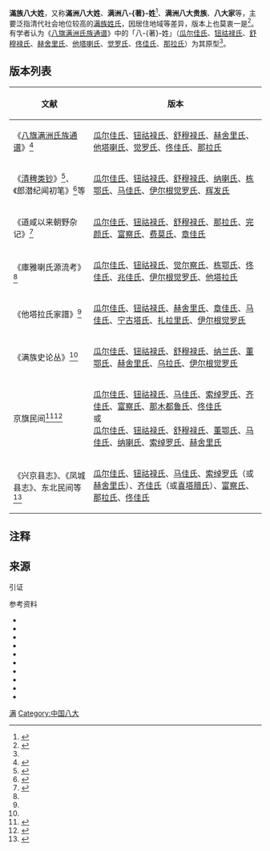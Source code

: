 '''滿族八大姓'''，又称'''滿洲八大姓'''、'''满洲八-{著}-姓'''<ref name=浅谈>{{cite journal en|quotes = |author = 李小雪|date =  |title =浅议“满族八大姓”|journal = 《剑南文学·文史研究》|issue = 2012年第08期|pages = |publisher = 《剑南文学》编辑部|location = |issn = |url = |language = Zh-hans}}</ref>、'''满洲八大贵族'''、'''八大家'''等，主要泛指清代社会地位较高的[[满族姓氏|满族姓氏]]，因居住地域等差异，版本上也莫衷一是<ref>{{harvnb|刘庆华|2012|p=80}}</ref>。有学者认为《[[八旗满洲氏族通谱|八旗满洲氏族通谱]]》中的「八-{著}-姓」（[[瓜尔佳氏|瓜尔佳氏]]、[[钮祜禄氏|钮祜禄氏]]、[[舒穆禄氏|舒穆禄氏]]、[[赫舍里氏|赫舍里氏]]、[[他塔喇氏|他塔喇氏]]、[[觉罗氏|觉罗氏]]、[[佟佳氏|佟佳氏]]、[[那拉氏|那拉氏]]）为其原型<ref name=浅谈/>。

==版本列表==
{| class="wikitable" style="text-align:left"
|-
! 文献 !! 版本
|-
|《[[八旗满洲氏族通谱|八旗满洲氏族通谱]]》<ref>{{harvnb|弘昼等|2002|pp=31，100，115，146，167，181，247，280}}</ref>||[[瓜尔佳氏|瓜尔佳氏]]、[[钮祜禄氏|钮祜禄氏]]、[[舒穆禄氏|舒穆禄氏]]、[[赫舍里氏|赫舍里氏]]、[[他塔喇氏|他塔喇氏]]、[[觉罗氏|觉罗氏]]、[[佟佳氏|佟佳氏]]、[[那拉氏|那拉氏]]
|-
|《[[清稗类钞|清稗类钞]]》<ref>{{harvnb|徐珂|1984|p=2144}}</ref>、《郎潜纪闻初笔》<ref>{{harvnb|陈康祺|1997|pp=229-230}}</ref>等||[[瓜尔佳氏|瓜尔佳氏]]、[[钮祜禄氏|钮祜禄氏]]、[[舒穆禄氏|舒穆禄氏]]、[[叶赫那拉氏|纳喇氏]]、[[董鄂氏|栋鄂氏]]、[[马佳氏|马佳氏]]、[[伊尔根觉罗氏|伊尔根觉罗氏]]{{noteTag|1=原文称“……伊尔根觉罗氏，敏壮公[[安费扬古|安费扬古]]之后”，而安费扬古实为[[觉尔察氏|觉尔察氏]]<ref>{{harvnb|赵尔巽等|1998|p=9185}}</ref>。}}、[[辉发那拉氏|辉发氏]]{{noteTag|1=原文称“……辉发氏，文清公[[阿兰泰|阿兰泰]]之后”，而阿兰泰实为[[富察氏|富察氏]]<ref>{{harvnb|赵尔巽等|1998|pp=9703-9704}}</ref>，《啸亭杂录》同。}}
|-
|《道咸以来朝野杂记》<ref>{{harvnb|崇彝|1982|p=47}}</ref>||[[瓜尔佳氏|瓜尔佳氏]]、[[钮祜禄氏|钮祜禄氏]]、[[舒穆禄氏|舒穆禄氏]]、[[那拉氏|那拉氏]]、[[完颜氏|完颜氏]]、[[富察氏|富察氏]]、[[费莫氏|费莫氏]]、[[章佳氏|章佳氏]]
|-
|《庫雅喇氏源流考》<ref name=综录18/>||[[瓜尔佳氏|瓜尔佳氏]]、[[钮祜禄氏|钮祜禄氏]]、[[觉尔察氏|觉尔察氏]]、[[董鄂氏|栋鄂氏]]、[[佟佳氏|佟佳氏]]、[[兆佳氏|兆佳氏]]、[[伊尔根觉罗氏|伊尔根觉罗氏]]、[[他塔拉氏|他塔拉氏]]
|-
|《他塔拉氏家譜》<ref name=综录18/>||[[瓜尔佳氏|瓜尔佳氏]]、[[钮祜禄氏|钮祜禄氏]]、[[赫舍里氏|赫舍里氏]]、[[章佳氏|章佳氏]]、[[马佳氏|马佳氏]]、[[宁古塔氏|宁古塔氏]]、[[扎拉里氏|扎拉里氏]]、[[伊尔根觉罗氏|伊尔根觉罗氏]]
|-
|《满族史论丛》<ref name=综录18/>||[[瓜尔佳氏|瓜尔佳氏]]、[[钮祜禄氏|钮祜禄氏]]、[[舒穆禄氏|舒穆禄氏]]、[[叶赫那拉氏|纳兰氏]]、[[董鄂氏|董鄂氏]]、[[赫舍里氏|赫舍里氏]]、[[乌拉那拉氏|乌拉氏]]、[[伊尔根觉罗氏|伊尔根觉罗氏]]
|-
|京旗民间<ref>{{harvnb|金启孮|2009|p=6}}</ref><ref>{{harvnb|关纪新|1998|p=8}}</ref>||[[瓜尔佳氏|瓜尔佳氏]]、[[钮祜禄氏|钮祜禄氏]]、[[马佳氏|马佳氏]]、[[索绰罗氏|索绰罗氏]]、[[齐佳氏|齐佳氏]]、[[富察氏|富察氏]]、[[那木都鲁氏|那木都鲁氏]]、[[佟佳氏|佟佳氏]]<br>或<br>[[瓜尔佳氏|瓜尔佳氏]]、[[钮祜禄氏|钮祜禄氏]]、[[舒穆禄氏|舒穆禄氏]]、[[董鄂氏|董鄂氏]]、[[马佳氏|马佳氏]]、[[那拉氏|纳喇氏]]、[[索绰罗氏|索绰罗氏]]、[[赫舍里氏|赫舍里氏]]
|-
|《兴京县志》、《凤城县志》、东北民间等<ref name=综录18>{{harvnb|刘庆华|2012|p=18}}</ref>||[[瓜尔佳氏|瓜尔佳氏]]、[[钮祜禄氏|钮祜禄氏]]、[[马佳氏|马佳氏]]、[[索绰罗氏|索绰罗氏]]（或[[赫舍里氏|赫舍里氏]]）、[[齐佳氏|齐佳氏]]（或[[喜塔腊氏|喜塔腊氏]]）、[[富察氏|富察氏]]、[[那拉氏|那拉氏]]、[[佟佳氏|佟佳氏]]
|}

==注释==
{{NoteFoot|iger=}}

==来源==
; 引证
{{reflist}}

; 参考资料
{{refbegin}}
*{{Cite book|last=陈康祺|title=《郎潜纪闻初笔二笔三笔(上下)》|publisher=[[中华书局|中华书局]]|year=1997|isbn=9787101017021|ref=harv}}
*{{Cite book|last=崇彝 |title=《道咸以来朝野杂记》|publisher=北京古籍出版社|year=1982|isbn=|ref=harv}}
*{{Cite book|last=弘昼等|title=《八旗满洲氏族通谱》|publisher=辽海出版社|year=2002|isbn=9787806691892|url= |ref=harv}}
*{{Cite book|last=关纪新|title=《老舍评传》|publisher=重庆出版社 |year=1998 |pages=8 |ISBN=9787536639966 |url= |ref=harv}}
*{{Cite book|last=金启孮|title=《金启孮谈北京的满族》|publisher=中华书局|year=2009|isbn=9787101068566|url= |ref=harv}}
*{{Cite book|last=刘庆华|title=《满族姓氏综录》|publisher=辽宁民族出版社|year=2012|isbn=9787549702794|ref=harv}}
*{{Cite book|last=徐珂|title=《清稗类钞》|publisher=中华书局|year=1984|isbn=|ref=harv}}
*{{Cite book|last=杨同桂|title=《沈故》|publisher=辽海书社|year=1933|isbn=|ref=harv}}
*{{Cite book|last=赵尔巽等|title=《清史稿》|publisher=中华书局|year=1998|isbn=9787101007503|url= |ref=harv}}
*{{Cite book|last=昭梿|title=《啸亭杂录》|publisher=中华书局|year=1980|isbn=9787101017519|ref=harv}}

{{refend}}

{{满洲八大姓}}

[[Category:满族姓氏|满]]
[[Category:中国八大|Category:中国八大]]